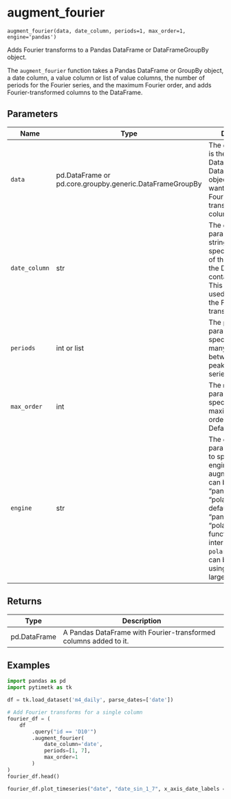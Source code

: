 # augment_fourier { #pytimetk.augment_fourier }

`augment_fourier(data, date_column, periods=1, max_order=1, engine='pandas')`

Adds Fourier transforms to a Pandas DataFrame or DataFrameGroupBy object.

The `augment_fourier` function takes a Pandas DataFrame or GroupBy object, a date column, a value column or list of value columns, the number of periods for the Fourier series, and the maximum Fourier order, and adds Fourier-transformed columns to the DataFrame.

## Parameters

| Name          | Type                                                     | Description                                                                                                                                                                                                                                                                                      | Default    |
|---------------|----------------------------------------------------------|--------------------------------------------------------------------------------------------------------------------------------------------------------------------------------------------------------------------------------------------------------------------------------------------------|------------|
| `data`        | pd.DataFrame or pd.core.groupby.generic.DataFrameGroupBy | The `data` parameter is the input DataFrame or DataFrameGroupBy object that you want to add Fourier-transformed columns to.                                                                                                                                                                      | _required_ |
| `date_column` | str                                                      | The `date_column` parameter is a string that specifies the name of the column in the DataFrame that contains the dates. This column will be used to compute the Fourier transforms.                                                                                                              | _required_ |
| `periods`     | int or list                                              | The `periods` parameter specifies how many timesteps between each peak in the fourier series. Default is 1.                                                                                                                                                                                      | `1`        |
| `max_order`   | int                                                      | The `max_order` parameter specifies the maximum Fourier order to calculate. Default is 1.                                                                                                                                                                                                        | `1`        |
| `engine`      | str                                                      | The `engine` parameter is used to specify the engine to use for  augmenting lags. It can be either "pandas" or "polars".   - The default value is "pandas".  - When "polars", the function will internally use the `polars` library.  This can be faster than using "pandas" for large datasets. | `'pandas'` |

## Returns

| Type         | Description                                                      |
|--------------|------------------------------------------------------------------|
| pd.DataFrame | A Pandas DataFrame with Fourier-transformed columns added to it. |

## Examples

```python
import pandas as pd
import pytimetk as tk

df = tk.load_dataset('m4_daily', parse_dates=['date'])

# Add Fourier transforms for a single column
fourier_df = (
    df
        .query("id == 'D10'")
        .augment_fourier(
            date_column='date',
            periods=[1, 7],
            max_order=1
        )
)
fourier_df.head()

fourier_df.plot_timeseries("date", "date_sin_1_7", x_axis_date_labels = "%B %d, %Y",)
```
